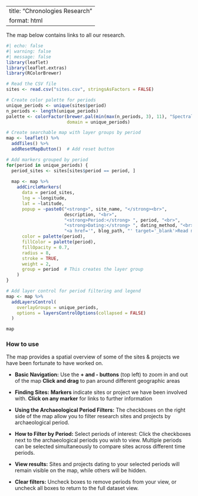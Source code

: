 
---
title: "Chronologies Research" 
format: html
---
The map below contains links to all our research. 

```r
#| echo: false
#| warning: false
#| message: false 
library(leaflet)
library(leaflet.extras)
library(RColorBrewer)

# Read the CSV file
sites <- read.csv("sites.csv", stringsAsFactors = FALSE)

# Create color palette for periods
unique_periods <- unique(sites$period)
n_periods <- length(unique_periods)
palette <- colorFactor(brewer.pal(min(max(n_periods, 3), 11), "Spectral"), 
                       domain = unique_periods)

# Create searchable map with layer groups by period
map <- leaflet() %>%
  addTiles() %>%
  addResetMapButton()  # Add reset button

# Add markers grouped by period
for(period in unique_periods) {
  period_sites <- sites[sites$period == period, ]
  
  map <- map %>%
    addCircleMarkers(
      data = period_sites,
      lng = ~longitude,
      lat = ~latitude,
      popup = ~paste0("<strong>", site_name, "</strong><br>",
                      description, "<br>",
                      "<strong>Period:</strong> ", period, "<br>",
                      "<strong>Dating:</strong> ", dating_method, "<br>",
                      "<a href='", blog_path, "' target='_blank'>Read more</a>"),
      color = palette(period),
      fillColor = palette(period),
      fillOpacity = 0.7,
      radius = 8,
      stroke = TRUE,
      weight = 2,
      group = period  # This creates the layer group
    )
}

# Add layer control for period filtering and legend
map <- map %>%
  addLayersControl(
    overlayGroups = unique_periods,
    options = layersControlOptions(collapsed = FALSE)
  )

map
```

### How to use


The map provides a spatial overview of some of the sites & projects we have been fortunate to have worked on.

-   **Basic Navigation:** Use the **+ and - buttons** (top left) to zoom in and out of the map 
**Click and drag** to pan around different geographic areas

-   **Finding Sites:** **Markers** indicate  sites or project we have been involved with. **Click on any marker** for links to further information

-   **Using the Archaeological Period Filters:** The checkboxes on the right side of the map allow you to filter research sites and projects by archaeological period.

-   **How to Filter by Period:** Select periods of interest: Click the checkboxes next to the archaeological periods you wish to view. Multiple periods can be selected simultaneously to compare sites across different time periods.

-   **View results:** Sites and projects dating to your selected periods will remain visible on the map, while others will be hidden.

-   **Clear filters:** Uncheck boxes to remove periods from your view, or uncheck all boxes to return to the full dataset view.